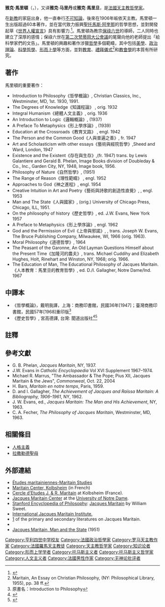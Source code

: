 {{Infobox philosopher
| region           = [[西方哲學|西方哲學]]
| era              = [[20世纪哲學|20世纪哲學]]
| name = 雅克·馬里頓<br>（Jacques Maritain）
| nationality  = [[法國|法國]]
| school_tradition =
| image=Maritain_Jacques.jpg
| birth_date   = {{Birth date|1882|11|18|df=y}}
| birth_place  = 法國[[巴黎|巴黎]]
| death_date   = {{Death date and age|df=y|1973|4|28|1882|11|18}}
| death_place  = 法國[[圖盧茲|圖盧茲]]
| religion     = [[羅馬天主教|羅馬天主教]]
| main_interests   = [[宗教哲學|宗教哲學]]、[[政治哲學|政治哲學]]、[[科學哲學|科學哲學]]、[[形而上學|形而上學]]
| influences = [[亞里士多德|亞里士多德]]、[[聖托馬斯·阿奎那|聖托馬斯·阿奎那]]、[[查爾斯·莫拉斯|查爾斯·莫拉斯]]，[[艾蒂安·吉爾森|艾蒂安·吉爾森]]
| influenced = [[伊凡·伊里奇|伊凡·伊里奇]]、[[伊夫·西蒙|伊夫·西蒙]]、[[伊夫·瓊加爾|伊夫·瓊加爾]]、[[莫蒂默·阿德勒|莫蒂默·阿德勒]]
| notable_ideas =
}}

'''雅克·馬里頓'''（{{lang-fr|'''Jacques Maritain'''}}，{{bd|1882年|11月18日|1973年|4月28日|}}），又译'''雅克·马里丹'''或'''雅克·馬里旦'''，是[[法國|法國]][[天主教|天主教]][[哲學家|哲學家]]。

在[[新教|新教]]的家庭出身，他一直奉行[[不可知論|不可知論]]，後來在1906年皈依天主教。馬里頓一生出版超過60本著作，並在當代致力振興[[聖托馬斯·阿奎那|聖托馬斯·阿奎那]]的哲學思想，並對開發起草《[[世界人權宣言|世界人權宣言]]》具有影響力.<ref>{{Cite web |url=http://www.newcriterion.com/articles.cfm/What-was-the-Congress-for-Cultural-Freedom--5597 |title=Hilton Kramer, "What was the Congress for Cultural Freedom?"  ''The New Criterion'', Volume 8, January 1990, page 7, January 1990. |access-date=2015-07-08 |archive-date=2017-02-04 |archive-url=https://web.archive.org/web/20170204233249/http://www.newcriterion.com/articles.cfm/What-was-the-Congress-for-Cultural-Freedom--5597 |dead-url=no }}</ref>。馬里頓為教宗[[保祿六世|保祿六世]]的導師，二人同時也建立了深厚的感情；保祿六世在[[第二次梵蒂岡大公會議|第二次梵蒂岡大公會議]]的尾聲向他的老師提出「給科學家們的文告」。馬里頓的興趣和著作涉獵[[哲學|哲學]]多個範疇，其中包括[[美學|美學]]、[[政治理論|政治理論]]、[[科學哲學|科學哲學]]、[[形而上學|形而上學]]等方面，並對[[教育|教育]]、[[禮拜儀式|禮拜儀式]]<ref>Maritain, An Essay on Christian Philosophy, (NY: Philosophical Library, 1955), pp. 38 ff.</ref>和[[教會學|教會學]]的本質有所研究。

==著作==
馬里頓的重要著作：
*Introduction to Philosophy《哲學概論》, Christian Classics, Inc., Westminster, MD, 1st. 1930, 1991.
*The Degrees of Knowledge《知識程論》 , orig. 1932
*Integral Humanism《總體人文主義》, orig. 1936
*An Introduction to Logic《邏輯概論》,  (1937)
*A Preface To Metaphysics《形上學序論》, (1939) 
*Education at the Crossroads《教育叉路》 , engl. 1942
*The Person and the Common Good《人與普遍之善》, fr. 1947
*Art and Scholasticism with other essays《藝術與經院哲學》,Sheed and Ward, London, 1947
*Existence and the Existent《存在與生存》,(fr. 1947) trans. by Lewis Galantiere and Gerald B. Phelan, Image Books division of Doubleday & Co., Inc., Garden City, NY, 1948, Image book, 1956.
*Philosophy of Nature《自然哲學》,  (1951)
*The Range of Reason《理性範疇》 , engl. 1952
*Approaches to God《神之進程》, engl. 1954
*Creative Intuition in Art and Poetry《藝術與詩歌的創造性直覺》, , engl. 1953
*Man and The State《人與國家》, (orig.) University of Chicago Press, Chicago, ILL, 1951.
*On the philosophy of history《歷史哲學》, ed. J.W. Evans, New York 1957
*A Preface to Metaphysics《形上學序論》,  engl. 1962
*God and the Permission of Evil《上帝與邪諾》, , trans. Joseph W. Evans, The Bruce Publishing Company, Milwaukee, WI, 1966 (orig. 1963).
*Moral Philosophy《道德哲學》, 1964
*The Peasant of the Garonne, An Old Layman Questions Himself about the Present Time《加隆河的農夫》, trans. Michael Cuddihy and Elizabeth Hughes, Holt, Rinehart and Winston, NY, 1968; orig. 1966.
*The Education of Man, The Educational Philosophy of Jacques Maritain.《人本教育：馬里旦的教育哲學》, ed. D./I. Gallagher, Notre Dame/Ind. 1967

==中譯本==
*《哲學概論》，戴明我譯，上海：商務印書館，民國36年[1947]；臺灣商務印書館，民國57年[1968]重印版<ref>原書名：Introduction to Philosophy</ref>
*《歷史哲學》, 宮高德譯, 台灣: 聞道出版社<ref>{{Cite web |url=https://windowp.org/products/%E6%AD%B7%E5%8F%B2%E5%93%B2%E5%AD%B8/ |title=存档副本 |access-date=2020-04-15 |archive-date=2020-10-29 |archive-url=https://web.archive.org/web/20201029084149/https://windowp.org/products/%E6%AD%B7%E5%8F%B2%E5%93%B2%E5%AD%B8/ |dead-url=no }}</ref><ref>{{Cite web |url=http://books.catholic.tw/tw/store_book.php?book_id=404&publish_id=16 |title=存档副本 |access-date=2020-04-15 |archive-date=2007-07-08 |archive-url=https://web.archive.org/web/20070708223220/http://books.catholic.tw/tw/store_book.php?book_id=404&publish_id=16 |dead-url=no }}</ref>

==註釋==
{{Reflist}}

==參考文獻==
* G. B. Phelan, ''Jacques Maritain'', NY, 1937.
*  J.W. Evans in ''Catholic Encyclopaedia'' Vol XVI Supplement 1967–1974.
* Michael R. Marrus, "The Ambassador & The Pope; Pius XII, Jacques Maritain & the Jews", ''Commonweal'', Oct. 22, 2004
* H. Bars, ''Maritain en notre temps'', Paris, 1959.
* D. and I. Gallagher, ''The Achievement of Jacques and Raïssa Maritain: A Bibliography, 1906–1961'', NY, 1962.
* J. W. Evans, ed., ''Jacques Maritain: The Man and His Achievement'', NY, 1963.
* C. A. Fecher, ''The Philosophy of Jacques Maritain'', Westminster, MD, 1963.

==相關條目==
*[[人格主義|人格主義]]
*[[拉撒勒德聖母|拉撒勒德聖母]]

==外部連結==
{{wikiquotelang|en|Jacques Maritain}}
* [https://web.archive.org/web/20180412132659/http://people.stfx.ca/wsweet/etudes.html Études maritainiennes-Maritain Studies]
* [https://archive.today/20080409023315/http://maritain.web.officelive.com/ Maritain Center, Kolbsheim] (in French)
* [http://www.maritain.fr Cercle d'Etudes J. & R. Maritain] {{Wayback|url=http://www.maritain.fr/ |date=20210304010257 }} at Kolbsheim (France).
* [https://web.archive.org/web/20040402072440/http://www.nd.edu/Departments/Maritain/ndjmc.htm Jacques Maritain Center] at the [[University_of_Notre_Dame|University of Notre Dame]].
* [[Stanford_Encyclopedia_of_Philosophy|Stanford Encyclopedia of Philosophy]]: [http://plato.stanford.edu/entries/maritain/ Jacques Maritain] {{Wayback|url=http://plato.stanford.edu/entries/maritain/ |date=20210430190734 }} by William Sweet.
* [http://www.istitutomaritain.org/ International Jacques Maritain Institute.] {{Wayback|url=http://www.istitutomaritain.org/ |date=20210321043710 }}
* [http://www.istitutomaritain.org/page.html?id=45&c=33] {{Wayback|url=http://www.istitutomaritain.org/page.html?id=45&c=33 |date=20141216015224 }} of the primary and secondary literatures on Jacques Maritain.
* {{worldcat id|id=lccn-n80-67092}}
* [http://www.panarchy.org/maritain/state.html Jacques Maritain, Man and the State] {{Wayback|url=http://www.panarchy.org/maritain/state.html |date=20210111041932 }} (1951)

{{aesthetics}}
{{Authority control}}
{{DEFAULTSORT:Maritain, Jacques}}
[[Category:亨利四世中学校友|Category:亨利四世中学校友]]
[[Category:法國政治哲學家|Category:法國政治哲學家]]
[[Category:罗马天主教作家|Category:罗马天主教作家]]
[[Category:法國羅馬天主教徒|Category:法國羅馬天主教徒]]
[[Category:天主教哲学家|Category:天主教哲学家]]
[[Category:知识论者|Category:知识论者]]
[[Category:形而上学学者|Category:形而上学学者]]
[[Category:托马斯主义者|Category:托马斯主义者]]
[[Category:托马斯主义哲学家|Category:托马斯主义哲学家]]
[[Category:人文主义者|Category:人文主义者]]
[[Category:法國男性作家|Category:法國男性作家]]
[[Category:无神论批评者|Category:无神论批评者]]